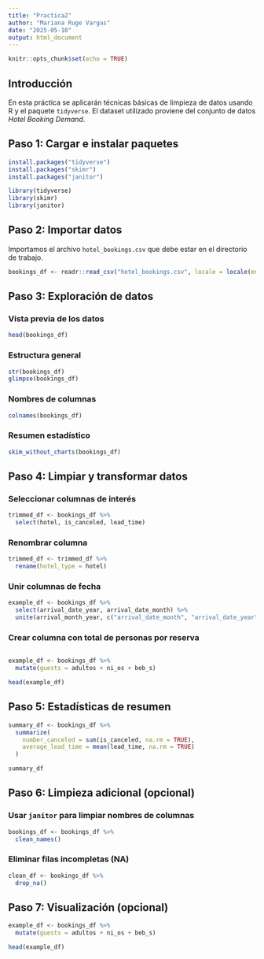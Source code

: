 ```yaml
---
title: "Practica2"
author: "Mariana Ruge Vargas"
date: "2025-05-10"
output: html_document
---
```


```r
knitr::opts_chunk$set(echo = TRUE)
```

## Introducción

En esta práctica se aplicarán técnicas básicas de limpieza de datos usando R y el paquete `tidyverse`. El dataset utilizado proviene del conjunto de datos *Hotel Booking Demand*.

## Paso 1: Cargar e instalar paquetes

```r
install.packages("tidyverse")
install.packages("skimr")
install.packages("janitor")
```

```r
library(tidyverse)
library(skimr)
library(janitor)
```

## Paso 2: Importar datos

Importamos el archivo `hotel_bookings.csv` que debe estar en el directorio de trabajo.

```r
bookings_df <- readr::read_csv("hotel_bookings.csv", locale = locale(encoding = "latin1"))

```

## Paso 3: Exploración de datos

### Vista previa de los datos

```r
head(bookings_df)
```

### Estructura general

```r
str(bookings_df)
glimpse(bookings_df)
```

### Nombres de columnas

```r
colnames(bookings_df)
```

### Resumen estadístico

```r
skim_without_charts(bookings_df)
```

## Paso 4: Limpiar y transformar datos

### Seleccionar columnas de interés

```r
trimmed_df <- bookings_df %>%
  select(hotel, is_canceled, lead_time)
```

### Renombrar columna

```r
trimmed_df <- trimmed_df %>%
  rename(hotel_type = hotel)
```

### Unir columnas de fecha

```r
example_df <- bookings_df %>%
  select(arrival_date_year, arrival_date_month) %>%
  unite(arrival_month_year, c("arrival_date_month", "arrival_date_year"), sep = " ")
```

### Crear columna con total de personas por reserva

```{colnames(bookings_df)}

```

```r
example_df <- bookings_df %>%
  mutate(guests = adultos + ni_os + beb_s)

head(example_df)

```

## Paso 5: Estadísticas de resumen

```r
summary_df <- bookings_df %>%
  summarize(
    number_canceled = sum(is_canceled, na.rm = TRUE),
    average_lead_time = mean(lead_time, na.rm = TRUE)
  )

summary_df
```

## Paso 6: Limpieza adicional (opcional)

### Usar `janitor` para limpiar nombres de columnas

```r
bookings_df <- bookings_df %>% 
  clean_names()
```

### Eliminar filas incompletas (NA)

```r
clean_df <- bookings_df %>% 
  drop_na()
```

## Paso 7: Visualización (opcional)

```r
example_df <- bookings_df %>%
  mutate(guests = adultos + ni_os + beb_s)

head(example_df)

```
